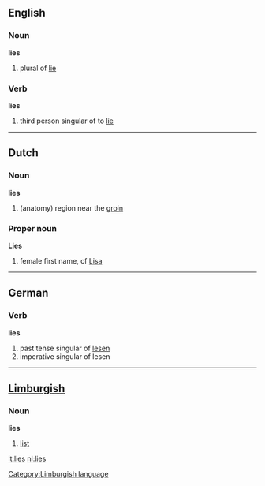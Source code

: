 {{see|Lies}}
==English==

===Noun===
'''lies''' {{p}}
# plural of [[lie]]

===Verb===
'''lies'''
# third person singular of to [[lie]]

----

==Dutch==
===Noun===
'''lies''' {{f}}
# (anatomy) region near the [[groin]] 
===Proper noun===
'''Lies'''
# female first name, cf [[Lisa]]

----

==German==
===Verb===
'''lies'''
# past tense singular of [[lesen]]
# imperative singular of lesen

----

==[[w:Limburgish language|Limburgish]]==
===Noun===
'''lies'''
# [[list]]

[[Category:Limburgish language]]

[[it:lies]]
[[nl:lies]]